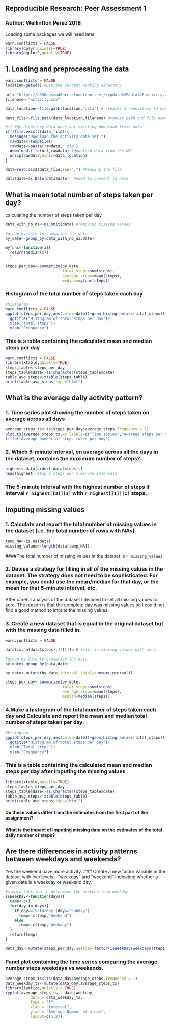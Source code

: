 ## Reproducible Research: Peer Assessment 1

### Author: Wellintton Perez 2018

Loading some packages we will need later
```r
warn.conflicts = FALSE
library(dplyr,quietly=TRUE)
library(ggplot2,quietly=TRUE)
```

## 1. Loading and preprocessing the data
```r
warn.conflicts = FALSE
location=getwd() #use the current working directory

url<-"https://d396qusza40orc.cloudfront.net/repdata%2Fdata%2Factivity.zip"
filename<-"activity.csv"

data_location<-file.path(location,"data") # creates a repository to keep the raw data

data_file<-file.path(data_location,filename) #concat path and file name

#if the directory data does not existing download fresh data
if(!file.exists(data_file)){
  message("Download the activity data set.")
  rawdata<-tempfile()
  rawdata<-paste(rawdata,".zip")
  download.file(url,rawdata) #download data from the URL
  unzip(rawdata,exdir=data_location)
}

data=read.csv2(data_file,sep=",") #Reading the file

data$date=as.Date(data$date)  #need to convert to date

```
## What is mean total number of steps taken per day?

calculating the number of steps taken per day
```r

data_with_no_na<-na.omit(data) #removing missing values

#group by date to summarize the data
by_date<-group_by(data_with_no_na,date) 

myfunc<-function(x){
  return(median(x))
  }

steps_per_day<-summarize(by_date,
                         total_steps=sum(steps),
                         average_steps=mean(steps),
                         median=myfunc(steps))
```
### Histogram of the total number of steps taken each day
```r
#histogram
warn.conflicts = FALSE
ggplot(steps_per_day,aes(color=date))+geom_histogram(aes(total_steps))+
  ggtitle("Histogram of total steps per day")+
  xlab("Total steps")+
  ylab("Frequency")
```

### This is a table containing the calculated mean and median steps per day
```r
warn.conflicts = FALSE
library(xtable,quietly=TRUE)
steps_table<-steps_per_day
steps_table$date<-as.character(steps_table$date)
table_avg_steps<-xtable(steps_table)
print(table_avg_steps,type="html")
```

## What is the average daily activity pattern?
### 1. Time series plot showing the number of steps taken on average across all days
```r
average_steps_ts<-ts(steps_per_day$average_steps,frequency = 1)
plot.ts(average_steps_ts,xy.labels=c("Time series","Average steps per day"))
title("Average number of steps taken per day")
```

### 2. Which 5-minute interval, on average across all the days in the dataset, contains the maximum number of steps?
```r
highest<-data[order(-data$steps),]
head(highest) #top 6 steps per 5 minute intervals
```
### The 5-minute interval with the highest number of steps if interval `r highest[[3]][1]` with `r highest[[1]][1]` steps. 

## Imputing missing values
### 1. Calculate and report the total number of missing values in the dataset (i.e. the total number of rows with NAs) 
```r
temp_NA<-is.na(data)
missing_values<-length(data[temp_NA])
```
####The total number of missing values in the dataset is `r missing_values`.

### 2. Devise a strategy for filling in all of the missing values in the dataset. The strategy does not need to be sophisticated. For example, you could use the mean/median for that day, or the mean for that 5-minute interval, etc.

After careful analysis of the dataset I decided to set all missing values to zero.  The reason is that the complete day was missing values so I could not find a good method to impute the missing values.

### 3. Create a new dataset that is equal to the original dataset but with the missing data filled in.
```r
warn.conflicts = FALSE

data[is.na(data$steps),][[1]]<-0 #fill in missing values with zero

#group by date to summarize the data
by_date<-group_by(data,date) 

by_date<-mutate(by_date,interval_total=cumsum(interval))

steps_per_day<-summarize(by_date,
                         total_steps=sum(steps),
                         average_steps=mean(steps),
                         median=median(steps))
```
### 4.Make a histogram of the total number of steps taken each day and Calculate and report the mean and median total number of steps taken per day.
```r
#histogram
ggplot(steps_per_day,aes(color=date))+geom_histogram(aes(total_steps))+
  ggtitle("Histogram of total steps per day")+
  xlab("Total steps")+
  ylab("Frequency")
```

### This is a table containing the calculated mean and median steps per day after imputing the missing values
```r
library(xtable,quietly=TRUE)
steps_table<-steps_per_day
steps_table$date<-as.character(steps_table$date)
table_avg_steps<-xtable(steps_table)
print(table_avg_steps,type="html")
```

#### Do these values differ from the estimates from the first part of the assignment? 
#### What is the impact of imputing missing data on the estimates of the total daily number of steps?

## Are there differences in activity patterns between weekdays and weekends?

Yes the weekend have more activity.
### Create a new factor variable in the dataset with two levels - "weekday" and "weekend" indicating whether a given date is a weekday or weekend day.
```r
#simple function to determine the weekend from weekday
isWeekDay<-function(days){
  temp<-c()
  for(day in days){
    if(day=='Saturday'|day=='Sunday')
      temp<-c(temp,"Weekend")
    else
      temp<-c(temp,"Weekday")
  }
  return(temp)
}

data_day<-mutate(steps_per_day,weekday=factor(isWeekDay(weekdays(steps_per_day$date)))) #mutate to add a new column with the week day

```
### Panel plot containing the time series comparing the average number steps weekdays vs weekends.
```r
average_steps_ts<-ts(data_day$average_steps,frequency = 1)
data_weekday_ts<-mutate(data_day,average_steps_ts)
library(lattice,quietly = TRUE)
xyplot(average_steps_ts ~ date|weekday,
           data = data_weekday_ts,
           type = "l",
           xlab = "Interval",
           ylab = "Average Number of steps",
           layout=c(1,2))
```
